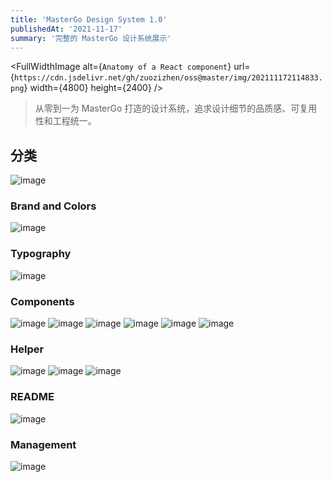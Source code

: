 ```yaml
---
title: 'MasterGo Design System 1.0'
publishedAt: '2021-11-17'
summary: '完整的 MasterGo 设计系统展示'
---
```


<FullWidthImage
  alt={`Anatomy of a React component`}
  url={`https://cdn.jsdelivr.net/gh/zuozizhen/oss@master/img/202111172114833.png`}
  width={4800}
  height={2400}
/>

> 从零到一为 MasterGo 打造的设计系统，追求设计细节的品质感、可复用性和工程统一。

## 分类

![image](https://cdn.jsdelivr.net/gh/zuozizhen/oss@master/img/20210405215057.jpg)


### Brand and Colors

![image](https://cdn.jsdelivr.net/gh/zuozizhen/oss@master/img/20210405210406.jpg)

### Typography

![image](https://cdn.jsdelivr.net/gh/zuozizhen/oss@master/img/20210405213904.jpg)

### Components

![image](https://cdn.jsdelivr.net/gh/zuozizhen/oss@master/img/20210405184334.jpg)
![image](https://cdn.jsdelivr.net/gh/zuozizhen/oss@master/img/20210405184335.jpg)
![image](https://cdn.jsdelivr.net/gh/zuozizhen/oss@master/img/20210405184336.jpg)
![image](https://cdn.jsdelivr.net/gh/zuozizhen/oss@master/img/20210405184337.jpg)
![image](https://cdn.jsdelivr.net/gh/zuozizhen/oss@master/img/20210405184338.jpg)
![image](https://cdn.jsdelivr.net/gh/zuozizhen/oss@master/img/20210405184339.jpg)


### Helper

![image](https://cdn.jsdelivr.net/gh/zuozizhen/oss@master/img/20210405213903.jpg)
![image](https://cdn.jsdelivr.net/gh/zuozizhen/oss@master/img/20210405213902.jpg)
![image](https://cdn.jsdelivr.net/gh/zuozizhen/oss@master/img/20210405213901.jpg)


### README

![image](https://cdn.jsdelivr.net/gh/zuozizhen/oss@master/img/20210405220641.jpg)

### Management

![image](https://cdn.jsdelivr.net/gh/zuozizhen/oss@master/img/20210405215544.jpg)
